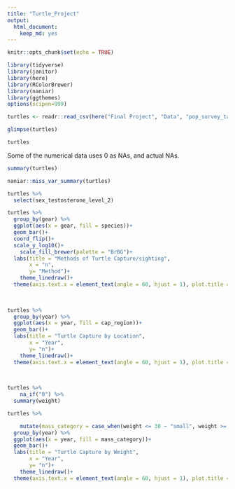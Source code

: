 ```yaml
---
title: "Turtle_Project"
output: 
  html_document: 
    keep_md: yes
---
```


```r
knitr::opts_chunk$set(echo = TRUE)
```

```r
library(tidyverse)
library(janitor)
library(here)
library(RColorBrewer)
library(naniar)
library(ggthemes)
options(scipen=999)
``` 

```r
turtles <- readr::read_csv(here("Final Project", "Data", "pop_survey_tagging_data.csv")) %>% clean_names()
```
```r
glimpse(turtles)
```
```r
turtles

```
Some of the numerical data uses 0 as NAs, and actual NAs. 

```r
summary(turtles)
```
```r
naniar::miss_var_summary(turtles)
```
```r
turtles %>% 
  select(sex_testosterone_level_2)
```
```r
turtles %>% 
  group_by(gear) %>%
  ggplot(aes(x = gear, fill = species))+
  geom_bar()+
  coord_flip()+
  scale_y_log10()+
    scale_fill_brewer(palette = "BrBG")+
  labs(title = "Methods of Turtle Capture/sighting",
       x = "n",
       y= "Method")+
    theme_linedraw()+
  theme(axis.text.x = element_text(angle = 60, hjust = 1), plot.title = element_text(size = rel(1.5), hjust = 0.5))
             
  
```
```r
turtles %>% 
  group_by(year) %>% 
  ggplot(aes(x = year, fill = cap_region))+
  geom_bar()+
  labs(title = "Turtle Capture by Location",
       x = "Year",
       y= "n")+
    theme_linedraw()+
  theme(axis.text.x = element_text(angle = 60, hjust = 1), plot.title = element_text(size = rel(1.5), hjust = 0.5))
             
  
```
```r
turtles %>% 
    na_if("0") %>%
  summary(weight)
```
```r
turtles %>% 

    mutate(mass_category = case_when(weight <= 30 ~ "small", weight >= 30 ~ "large")) %>% 
  group_by(year) %>% 
  ggplot(aes(x = year, fill = mass_category))+
  geom_bar()+
  labs(title = "Turtle Capture by Weight",
       x = "Year",
       y= "n")+
    theme_linedraw()+
  theme(axis.text.x = element_text(angle = 60, hjust = 1), plot.title = element_text(size = rel(1.5), hjust = 0.5))
```

